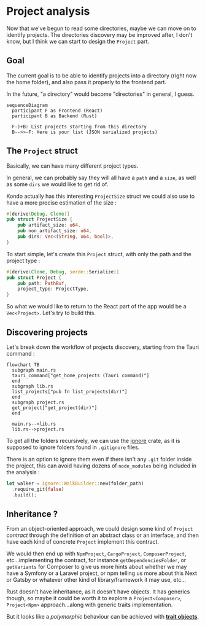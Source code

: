 # Project analysis

Now that we've begun to read some directories, maybe we can move on to identify projects. The directories discovery may be improved after, I don't know, but I think we can start to design the `Project` part.

## Goal

The current goal is to be able to identify projects into a directory (right now the home folder), and also pass it properly to the frontend part.

In the future, "a directory" would become "directories" in general, I guess.

<div style={{ textAlign: "center" }}>

```mermaid
sequenceDiagram
  participant F as Frontend (React)
  participant B as Backend (Rust)

  F-)+B: List projects starting from this directory
  B-->>-F: Here is your list (JSON serialized projects)
```

</div>

## The `Project` struct

Basically, we can have many different project types.

In general, we can probably say they will all have a `path` and a `size`, as well as some `dirs` we would like to get rid of.

Kondo actually has this interesting `ProjectSize` struct we could also use to have a more precise estimation of the size :

```rust
#[derive(Debug, Clone)]
pub struct ProjectSize {
    pub artifact_size: u64,
    pub non_artifact_size: u64,
    pub dirs: Vec<(String, u64, bool)>,
}
```

To start simple, let's create this `Project` struct, with only the path and the project type :

```rust
#[derive(Clone, Debug, serde::Serialize)]
pub struct Project {
    pub path: PathBuf,
    project_type: ProjectType,
}
```

So what we would like to return to the React part of the app would be a `Vec<Project>`. Let's try to build this.

## Discovering projects

Let's break down the workflow of projects discovery, starting from the Tauri command :

<div style={{ textAlign: "center" }}>

```mermaid
flowchart TB
  subgraph main.rs
  tauri_command["get_home_projects (Tauri command)"]
  end
  subgraph lib.rs
  list_projects["pub fn list_projects(dir)"]
  end
  subgraph project.rs
  get_project["get_project(dir)"]
  end

  main.rs-->lib.rs
  lib.rs-->project.rs
```

</div>

To get all the folders recursively, we can use the [ignore](https://docs.rs/ignore/latest/ignore/index.html) crate, as it is supposed to ignore folders found in `.gitignore` files.

There is an option to ignore them even if there isn't any `.git` folder inside the project, this can avoid having dozens of `node_modules` being included in the analysis :

```rust
let walker = ignore::WalkBuilder::new(folder_path)
  .require_git(false)
  .build();
```

## Inheritance ?

From an object-oriented approach, we could design some kind of `Project` _contract_ through the definition of an abstract class or an interface, and then have each kind of concrete `Project` implement this contract.

We would then end up with `NpmProject`, `CargoProject`, `ComposerProject`, etc...implementing the contract, for instance `getDependenciesFolder`, or `getVariants` for Composer to give us more hints about whether we may have a Symfony or a Laravel project, or npm telling us more about this Next or Gatsby or whatever other kind of library/framework it may use, etc...

Rust doesn't have inheritance, as it doesn't have objects. It has generics though, so maybe it could be worth it to explore a `Project<Composer>`, `Project<Npm>` approach...along with generic traits implementation.

But it looks like a _polymorphic_ behaviour can be achieved with [**trait objects**](https://doc.rust-lang.org/book/ch17-02-trait-objects.html).
